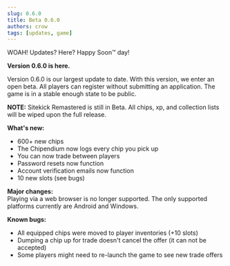 ```yaml
---
slug: 0.6.0
title: Beta 0.6.0
authors: crow
tags: [updates, game]
---
```


WOAH! Updates? Here? Happy Soon™️ day!

**Version 0.6.0 is here.**<br />
<!-- truncate-->
Version 0.6.0 is our largest update to date. With this version, we enter an open beta. All players can register without submitting an application. The game is in a stable enough state to be public.

**NOTE:** Sitekick Remastered is still in Beta. All chips, xp, and collection lists will be wiped upon the full release.

**What's new:**<br />
- 600+ new chips<br />
- The Chipendium now logs every chip you pick up<br />
- You can now trade between players<br />
- Password resets now function<br />
- Account verification emails now function<br />
- 10 new slots (see bugs)<br />

**Major changes:**<br />
Playing via a web browser is no longer supported. The only supported platforms currently are Android and Windows.

**Known bugs:**<br />
- All equipped chips were moved to player inventories (+10 slots)<br />
- Dumping a chip up for trade doesn't cancel the offer (it can not be accepted)<br />
- Some players might need to re-launch the game to see new trade offers<br />